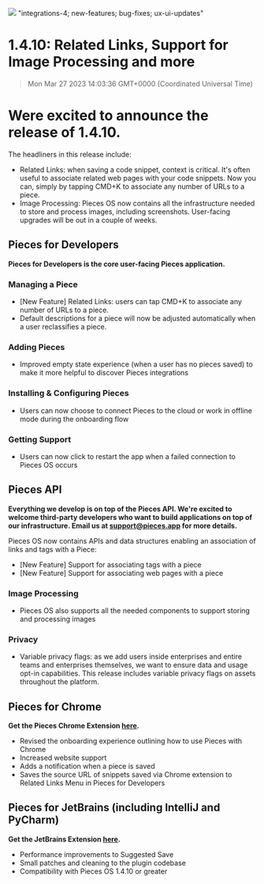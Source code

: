 ![](https://uploads-ssl.webflow.com/6143afec68f555387049efb3/630d5f9393e00a926cc5ca52_ezgif_com-gif-maker_dc3aff1a2c2bb99aa09260edd0537dec_2000.png)
"integrations-4; new-features; bug-fixes; ux-ui-updates"
# 1.4.10: Related Links, Support for Image Processing and more
> Mon Mar 27 2023 14:03:36 GMT+0000 (Coordinated Universal Time)

# Were excited to announce the release of 1.4.10.

The headliners in this release include:
- Related Links: when saving a code snippet, context is critical. It's often useful to associate related web pages with your code snippets. Now you can, simply by tapping CMD+K to associate any number of URLs to a piece.
- Image Processing: Pieces OS now contains all the infrastructure needed to store and process images, including screenshots. User-facing upgrades will be out in a couple of weeks.

## Pieces for Developers
**Pieces for Developers is the core user-facing Pieces application.**

### Managing a Piece
- [New Feature] Related Links: users can tap CMD+K to associate any number of URLs to a piece.
- Default descriptions for a piece will now be adjusted automatically when a user reclassifies a piece.

### Adding Pieces
- Improved empty state experience (when a user has no pieces saved) to make it more helpful to discover Pieces integrations

### Installing & Configuring Pieces
- Users can now choose to connect Pieces to the cloud or work in offline mode during the onboarding flow

### Getting Support
- Users can now click to restart the app when a failed connection to Pieces OS occurs

## Pieces API
**Everything we develop is on top of the Pieces API. We're excited to welcome third-party developers who want to build applications on top of our infrastructure. Email us at support@pieces.app for more details.**

Pieces OS now contains APIs and data structures enabling an association of links and tags with a Piece:
- [New Feature] Support for associating tags with a piece
- [New Feature] Support for associating web pages with a piece

### Image Processing
- Pieces OS also supports all the needed components to support storing and processing images

### Privacy
- Variable privacy flags: as we add users inside enterprises and entire teams and enterprises themselves, we want to ensure data and usage opt-in capabilities. This release includes variable privacy flags on assets throughout the platform.

## Pieces for Chrome

**Get the Pieces Chrome Extension <a href="https://chrome.google.com/webstore/detail/pieces/igbgibhbfonhmjlechmeefimncpekepm?hl=en" target="_blank" rel="noopener noreferrer">here</a>.**

- Revised the onboarding experience outlining how to use Pieces with Chrome
- Increased website support
- Adds a notification when a piece is saved
- Saves the source URL of snippets saved via Chrome extension to Related Links Menu in Pieces for Developers
## Pieces for JetBrains (including IntelliJ and PyCharm)

**Get the JetBrains Extension <a href="https://plugins.jetbrains.com/plugin/17328-pieces" target="_blank" rel="noopener noreferrer">here</a>.**

- Performance improvements to Suggested Save
- Small patches and cleaning to the plugin codebase
- Compatibility with Pieces OS 1.4.10 or greater
